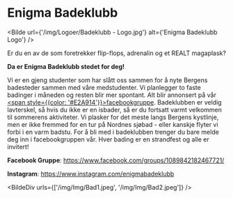 # Enigma Badeklubb


<Bilde url={'/img/Logoer/Badeklubb - Logo.jpg'} alt={'Enigma Badeklubb Logo'} />

Er du en av de som foretrekker flip-flops, adrenalin og et REALT magaplask? 

**Da er Enigma Badeklubb stedet for deg!**

Vi er en gjeng studenter som har slått oss sammen for å nyte Bergens badesteder sammen med våre medstudenter. Vi planlegger to faste badinger i måneden og resten blir mer spontant. Alt blir annonsert på vår <a href='https://www.facebook.com/groups/1089842182467721/'><span style={{color: '#E2A914'}}>facebookgruppe</span></a>. Badeklubben er veldig lavterskel, så hvis du ikke er en isbader, så er du fortsatt varmt velkommen til sommerens aktiviteter. Vi plasker for det meste langs Bergens kystlinje, men er ikke fremmed for en tur på Nordnes sjøbad - eller kanskje flyter vi forbi i en varm badstu. For å bli med i badeklubben trenger du bare melde deg inn i facebookgruppen vår. Hver bading er en strandfest og alle er invitert!

**Facebook Gruppe**: <a href='https://www.facebook.com/groups/1089842182467721/'>https://www.facebook.com/groups/1089842182467721/</a>

**Instagram**: <a href='https://www.instagram.com/enigmabadeklubb'>https://www.instagram.com/enigmabadeklubb</a>

<BildeDiv urls={['/img/Img/Bad1.jpeg', '/img/Img/Bad2.jpeg']} />
